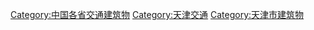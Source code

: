 [[Category:中国各省交通建筑物|Category:中国各省交通建筑物]]
[[Category:天津交通|Category:天津交通]]
[[Category:天津市建筑物|Category:天津市建筑物]]